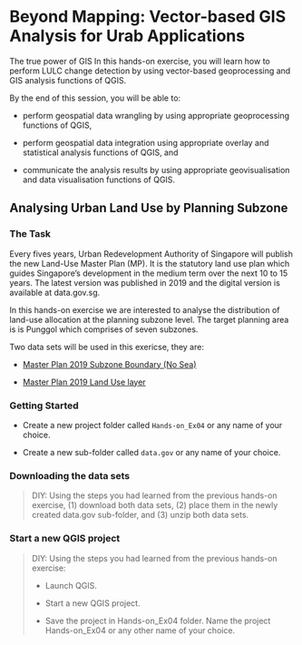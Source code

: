 # Beyond Mapping: Vector-based GIS Analysis for Urab Applications

The true power of GIS In this hands-on exercise, you will learn how to perform LULC change detection by using vector-based geoprocessing and GIS analysis functions of QGIS.

By the end of this session, you will be able to:

-   perform geospatial data wrangling by using appropriate geoprocessing functions of QGIS,

-   perform geospatial data integration using appropriate overlay and statistical analysis functions of QGIS, and

-   communicate the analysis results by using appropriate geovisualisation and data visualisation functions of QGIS.

## Analysing Urban Land Use by Planning Subzone

### The Task

Every fives years, Urban Redevelopment Authority of Singapore will publish the new Land-Use Master Plan (MP). It is the statutory land use plan which guides Singapore's development in the medium term over the next 10 to 15 years. The latest version was published in 2019 and the digital version is available at data.gov.sg.

In this hands-on exercise we are interested to analyse the distribution of land-use allocation at the planning subzone level. The target planning area is is Punggol which comprises of seven subzones.

Two data sets will be used in this exericse, they are:

-   [Master Plan 2019 Subzone Boundary (No Sea)](https://data.gov.sg/dataset/master-plan-2019-subzone-boundary-no-sea)

-   [Master Plan 2019 Land Use layer](https://data.gov.sg/dataset/master-plan-2019-land-use-layer)

### Getting Started

-   Create a new project folder called `Hands-on_Ex04` or any name of your choice.

-   Create a new sub-folder called `data.gov` or any name of your choice.

### Downloading the data sets

> DIY: Using the steps you had learned from the previous hands-on exercise, (1) download both data sets, (2) place them in the newly created data.gov sub-folder, and (3) unzip both data sets.

### Start a new QGIS project

> DIY: Using the steps you had learned from the previous hands-on exercise:
>
> -   Launch QGIS.
>
> -   Start a new QGIS project.
>
> -   Save the project in Hands-on_Ex04 folder. Name the project Hands-on_Ex04 or any other name of your choice.
